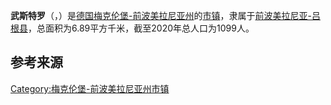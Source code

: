 {{noteTA|G1=德国地名|G2=Landkreis|G3=单位}}
{{Infobox settlement
| name = {{Nowrap|武斯特罗}}
| native_name = {{lang|de|Wustrow}}
| settlement_type = {{GER}}[[市镇_(德国)|市镇]]
| image_skyline = 
| image_caption = 
| image_flag = 
| image_seal = Wappen wustrow.svg
| image_map = Wustrow in VR.svg
| map_caption = 武斯特罗在前波美拉尼亚-吕根县的位置
| pushpin_map = Germany
| pushpin_relief = Relief Map of Germany.svg
| pushpin_label_position = left
| pushpin_map_caption = 武斯特罗在德国的位置
| subdivision_type = 国家
| subdivision_name = {{GER}}
| subdivision_type1 = [[联邦州_(德国)|州]]
| subdivision_name1 = [[梅克伦堡-前波美拉尼亚州|梅克伦堡-前波美拉尼亚州]]
| subdivision_type2 = [[县_(德国)|县]]
| subdivision_name2 = [[前波美拉尼亚-吕根县|前波美拉尼亚-吕根县]]
| seat = Chausseestr. 68A<br>18375 Born a. Darß
| leader_party = [[德国基督教民主联盟|基民盟]]
| leader_title = [[市长|市长]]
| leader_name = Daniel Schimmelpfennig
| elevation_m = 2
| area_footnotes = 
| area_total_km2 = 6.89
| population_as_of = 2019年12月31日
| population_footnotes = 
| population_total = 1099
| population_density_km2 = auto
| timezone = [[欧洲中部时间|CET]]
| utc_offset = +1
| timezone_DST = [[欧洲中部夏令时间|CEST]]
| utc_offset_DST = +2
| coordinates = {{coord|54|21|00|N|12|24|00|E|display=inline,title|region:DE_type:city}}
| postal_code_type = [[德国邮政编码列表|邮政编码]]
| postal_code = 18347
| registration_plate_type = [[德国车辆号牌|车辆号牌]]
| registration_plate = VR, GMN, NVP, RDG, RÜG
| blank_name = 
| blank_info = 
| website = {{url|www.ostseebad-wustrow.de}}
| footnotes = 资料最后更新：{{date|2021-02-03|iso}}
}}

'''武斯特罗'''（{{lang-de|Wustrow}}，{{IPA-de|ˈvʊstʁo}}）是[[德国|德国]][[梅克伦堡-前波美拉尼亚州|梅克伦堡-前波美拉尼亚州]]的[[市镇_(德国)|市镇]]，隶属于[[前波美拉尼亚-吕根县|前波美拉尼亚-吕根县]]，总面积为6.89平方千米，截至2020年总人口为1099人。

== 参考来源 ==
{{reflist}}

{{前波美拉尼亚-吕根县行政区划}}
{{Authority control}}
[[Category:梅克伦堡-前波美拉尼亚州市镇|Category:梅克伦堡-前波美拉尼亚州市镇]]
